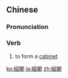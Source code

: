{{also|组阁}}
==Chinese==
{{zh-forms|s=组阁}}

===Pronunciation===
{{zh-pron
|m=zǔgé
|mn=cho͘-koh
|cat=v
}}

===Verb===
{{zh-verb}}

# {{lb|zh|government}} to form a [[cabinet]]

[[ko:組閣]]
[[ja:組閣]]
[[zh:組閣]]